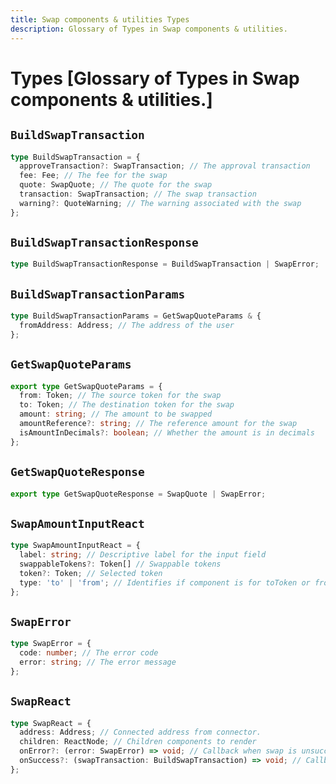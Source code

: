 ```yaml
---
title: Swap components & utilities Types
description: Glossary of Types in Swap components & utilities.
---
```


# Types [Glossary of Types in Swap components & utilities.]

## `BuildSwapTransaction`

```ts
type BuildSwapTransaction = {
  approveTransaction?: SwapTransaction; // The approval transaction
  fee: Fee; // The fee for the swap
  quote: SwapQuote; // The quote for the swap
  transaction: SwapTransaction; // The swap transaction
  warning?: QuoteWarning; // The warning associated with the swap
};
```

## `BuildSwapTransactionResponse`

```ts
type BuildSwapTransactionResponse = BuildSwapTransaction | SwapError;
```

## `BuildSwapTransactionParams`

```ts
type BuildSwapTransactionParams = GetSwapQuoteParams & {
  fromAddress: Address; // The address of the user
};
```

## `GetSwapQuoteParams`

```ts
export type GetSwapQuoteParams = {
  from: Token; // The source token for the swap
  to: Token; // The destination token for the swap
  amount: string; // The amount to be swapped
  amountReference?: string; // The reference amount for the swap
  isAmountInDecimals?: boolean; // Whether the amount is in decimals
};
```

## `GetSwapQuoteResponse`

```ts
export type GetSwapQuoteResponse = SwapQuote | SwapError;
```

## `SwapAmountInputReact`

```ts
type SwapAmountInputReact = {
  label: string; // Descriptive label for the input field
  swappableTokens?: Token[] // Swappable tokens
  token?: Token; // Selected token
  type: 'to' | 'from'; // Identifies if component is for toToken or fromToken
};
```

## `SwapError`

```ts
type SwapError = {
  code: number; // The error code
  error: string; // The error message
};
```

## `SwapReact`

```ts
type SwapReact = {
  address: Address; // Connected address from connector.
  children: ReactNode; // Children components to render
  onError?: (error: SwapError) => void; // Callback when swap is unsuccessful
  onSuccess?: (swapTransaction: BuildSwapTransaction) => void; // Callback when swap is successful
};
```
